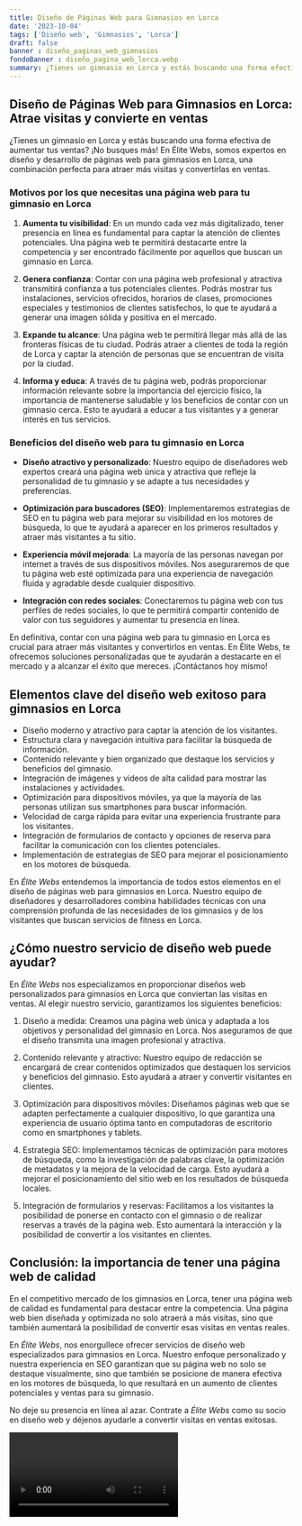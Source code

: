 ```yaml
---
title: Diseño de Páginas Web para Gimnasios en Lorca
date: '2023-10-04'
tags: ['Diseño web', 'Gimnasios', 'Lorca']
draft: false
banner : diseño_paginas_web_gimnasios
fondoBanner : diseño_pagina_web_lorca.webp
summary: ¿Tienes un gimnasio en Lorca y estás buscando una forma efectiva de aumentar tus ventas? ¡No busques más! En Élite Webs, somos expertos en diseño y desarrollo de páginas web para gimnasios en Lorca, una combinación perfecta para atraer más visitas y convertirlas en ventas. 
---
```


## **Diseño de Páginas Web para Gimnasios en Lorca: Atrae visitas y convierte en ventas**

¿Tienes un gimnasio en Lorca y estás buscando una forma efectiva de aumentar tus ventas? ¡No busques más! En Élite Webs, somos expertos en diseño y desarrollo de páginas web para gimnasios en Lorca, una combinación perfecta para atraer más visitas y convertirlas en ventas. 

### **Motivos por los que necesitas una página web para tu gimnasio en Lorca**

1. **Aumenta tu visibilidad**: En un mundo cada vez más digitalizado, tener presencia en línea es fundamental para captar la atención de clientes potenciales. Una página web te permitirá destacarte entre la competencia y ser encontrado fácilmente por aquellos que buscan un gimnasio en Lorca.

2. **Genera confianza**: Contar con una página web profesional y atractiva transmitirá confianza a tus potenciales clientes. Podrás mostrar tus instalaciones, servicios ofrecidos, horarios de clases, promociones especiales y testimonios de clientes satisfechos, lo que te ayudará a generar una imagen sólida y positiva en el mercado.

3. **Expande tu alcance**: Una página web te permitirá llegar más allá de las fronteras físicas de tu ciudad. Podrás atraer a clientes de toda la región de Lorca y captar la atención de personas que se encuentran de visita por la ciudad.

4. **Informa y educa**: A través de tu página web, podrás proporcionar información relevante sobre la importancia del ejercicio físico, la importancia de mantenerse saludable y los beneficios de contar con un gimnasio cerca. Esto te ayudará a educar a tus visitantes y a generar interés en tus servicios.

### **Beneficios del diseño web para tu gimnasio en Lorca**

- **Diseño atractivo y personalizado**: Nuestro equipo de diseñadores web expertos creará una página web única y atractiva que refleje la personalidad de tu gimnasio y se adapte a tus necesidades y preferencias.

- **Optimización para buscadores (SEO)**: Implementaremos estrategias de SEO en tu página web para mejorar su visibilidad en los motores de búsqueda, lo que te ayudará a aparecer en los primeros resultados y atraer más visitantes a tu sitio.

- **Experiencia móvil mejorada**: La mayoría de las personas navegan por internet a través de sus dispositivos móviles. Nos aseguraremos de que tu página web esté optimizada para una experiencia de navegación fluida y agradable desde cualquier dispositivo.

- **Integración con redes sociales**: Conectaremos tu página web con tus perfiles de redes sociales, lo que te permitirá compartir contenido de valor con tus seguidores y aumentar tu presencia en línea.

En definitiva, contar con una página web para tu gimnasio en Lorca es crucial para atraer más visitantes y convertirlos en ventas. En Élite Webs, te ofrecemos soluciones personalizadas que te ayudarán a destacarte en el mercado y a alcanzar el éxito que mereces. ¡Contáctanos hoy mismo!

<GifSeo />

<Cta />

## Elementos clave del diseño web exitoso para gimnasios en Lorca

- Diseño moderno y atractivo para captar la atención de los visitantes.
- Estructura clara y navegación intuitiva para facilitar la búsqueda de información.
- Contenido relevante y bien organizado que destaque los servicios y beneficios del gimnasio.
- Integración de imágenes y videos de alta calidad para mostrar las instalaciones y actividades.
- Optimización para dispositivos móviles, ya que la mayoría de las personas utilizan sus smartphones para buscar información.
- Velocidad de carga rápida para evitar una experiencia frustrante para los visitantes.
- Integración de formularios de contacto y opciones de reserva para facilitar la comunicación con los clientes potenciales.
- Implementación de estrategias de SEO para mejorar el posicionamiento en los motores de búsqueda.

En *Élite Webs* entendemos la importancia de todos estos elementos en el diseño de páginas web para gimnasios en Lorca. Nuestro equipo de diseñadores y desarrolladores combina habilidades técnicas con una comprensión profunda de las necesidades de los gimnasios y de los visitantes que buscan servicios de fitness en Lorca.

## ¿Cómo nuestro servicio de diseño web puede ayudar?

En *Élite Webs* nos especializamos en proporcionar diseños web personalizados para gimnasios en Lorca que conviertan las visitas en ventas. Al elegir nuestro servicio, garantizamos los siguientes beneficios:

1. Diseño a medida: Creamos una página web única y adaptada a los objetivos y personalidad del gimnasio en Lorca. Nos aseguramos de que el diseño transmita una imagen profesional y atractiva.

2. Contenido relevante y atractivo: Nuestro equipo de redacción se encargará de crear contenidos optimizados que destaquen los servicios y beneficios del gimnasio. Esto ayudará a atraer y convertir visitantes en clientes.

3. Optimización para dispositivos móviles: Diseñamos páginas web que se adapten perfectamente a cualquier dispositivo, lo que garantiza una experiencia de usuario óptima tanto en computadoras de escritorio como en smartphones y tablets.

4. Estrategia SEO: Implementamos técnicas de optimización para motores de búsqueda, como la investigación de palabras clave, la optimización de metadatos y la mejora de la velocidad de carga. Esto ayudará a mejorar el posicionamiento del sitio web en los resultados de búsqueda locales.

5. Integración de formularios y reservas: Facilitamos a los visitantes la posibilidad de ponerse en contacto con el gimnasio o de realizar reservas a través de la página web. Esto aumentará la interacción y la posibilidad de convertir a los visitantes en clientes.

## Conclusión: la importancia de tener una página web de calidad

En el competitivo mercado de los gimnasios en Lorca, tener una página web de calidad es fundamental para destacar entre la competencia. Una página web bien diseñada y optimizada no solo atraerá a más visitas, sino que también aumentará la posibilidad de convertir esas visitas en ventas reales.

En *Élite Webs*, nos enorgullece ofrecer servicios de diseño web especializados para gimnasios en Lorca. Nuestro enfoque personalizado y nuestra experiencia en SEO garantizan que su página web no solo se destaque visualmente, sino que también se posicione de manera efectiva en los motores de búsqueda, lo que resultará en un aumento de clientes potenciales y ventas para su gimnasio.

No deje su presencia en línea al azar. Contrate a *Élite Webs* como su socio en diseño web y déjenos ayudarle a convertir visitas en ventas exitosas.

<Video />

<CtaBot job='Gimnasios' city='Lorca'/>

<Gmaps query='Lorca+españa+maps' />